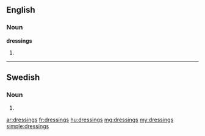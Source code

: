 ==English==

===Noun===
'''dressings'''

# {{plural of|[[dressing]]}}

----

==Swedish==

===Noun===
{{infl|sv|noun form}}

# {{sv-noun-form-indef-gen|dressing}}

[[ar:dressings]]
[[fr:dressings]]
[[hu:dressings]]
[[mg:dressings]]
[[my:dressings]]
[[simple:dressings]]